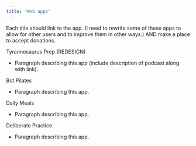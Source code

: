 ```yaml
---
title: "Web apps"
---
```



Each title should link to the app. (I need to rewrite some of these apps to allow for other users and to improve them in other ways.) AND make a place to accept donations.



Tyrannosaurus Prep (REDESIGN)

- Paragraph describing this app (include description of podcast along with link).



Bot Pilates

- Paragraph describing this app.



Daily Meals

- Paragraph describing this app.



Deliberate Practice

- Paragraph describing this app.




